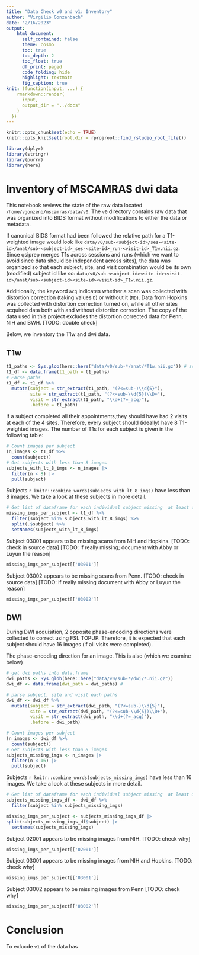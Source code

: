 ```yaml
---
title: "Data Check v0 and v1: Inventory"
author: "Virgilio Gonzenbach"
date: "2/16/2023"
output: 
    html_document:
      self_contained: false
      theme: cosmo
      toc: true
      toc_depth: 2
      toc_float: true
      df_print: paged
      code_folding: hide
      highlight: textmate
      fig_caption: true
knit: (function(input, ...) {
    rmarkdown::render(
      input,
      output_dir = "../docs"
    )
  })
---
```


```r
knitr::opts_chunk$set(echo = TRUE)
knitr::opts_knit$set(root.dir = rprojroot::find_rstudio_root_file())
```

```r
library(dplyr)
library(stringr)
library(purrr)
library(here)
```

# Inventory of MSCAMRAS dwi data

This notebook reviews the state of the raw data located `/home/vgonzenb/mscamras/data/v0`.
The `v0` directory contains raw data that was organized into BIDS format without modifications to
either the data or metadata. 
  
If canonical BIDS format had been followed the relative path for a T1-weighted image
would look like `data/v0/sub-<subject-id>/ses-<site-id>/anat/sub-<subject-id>_ses-<site-id>_run-<visit-id>_T1w.nii.gz`.
Since qsiprep merges T1s across sessions and runs (which we want to avoid since data should be independent across sites), 
the data was organized so that each subject, site, and visit combination would be 
its own (modified) subject id like so: `data/v0/sub-<subject-id><site-id><visit-id>/anat/sub-<subject-id><site-id><visit-id>_T1w.nii.gz`.

Additionally, the keyword `acq` indicates whether a scan was collected with distortion correction (taking values `D`) or without it (`ND`). 
Data from Hopkins was collected with distortion correction turned on, while all other sites acquired data both with and without distortion correction. 
The copy of the data used in this project excludes the distortion corrected data for Penn, NIH and BWH. [TODO: double check]

Below, we inventory the T1w and dwi data.

## T1w

```r
t1_paths <- Sys.glob(here::here("data/v0/sub-*/anat/*T1w.nii.gz")) # search bids
t1_df <- data.frame(t1_path = t1_paths)
# Parse paths
t1_df <- t1_df %>% 
  mutate(subject = str_extract(t1_path, "(?<=sub-)\\d{5}"),
         site = str_extract(t1_path, "(?<=sub-\\d{5})\\D+"),
         visit = str_extract(t1_path, "\\d+(?=_acq)"), 
         .before = t1_path)
```

If a subject completed all their appointments,they should have had 2 visits at each of the 4 sites. Therefore, every subject should (ideally) have 8 T1-weighted images. The number of T1s for each subject is given in the following table:

```r
# Count images per subject
(n_images <- t1_df %>% 
  count(subject))
# Get subjects with less than 8 images
subjects_with_lt_8_imgs <- n_images |> 
  filter(n < 8) |> 
  pull(subject)
```

Subjects `r knitr::combine_words(subjects_with_lt_8_imgs)` have less than 8 images. We take a look at these subjects in more detail.

```r
# Get list of dataframe for each individual subject missing  at least one image
missing_imgs_per_subject <- t1_df %>% 
  filter(subject %in% subjects_with_lt_8_imgs) %>% 
  split(.$subject) %>% 
  setNames(subjects_with_lt_8_imgs)
```

Subject 03001 appears to be missing scans from NIH and Hopkins. [TODO: check in source data] [TODO: if really missing; document with Abby or Luyun the reason]

```r
missing_imgs_per_subject[['03001']]
```

Subject 03002 appears to be missing scans from Penn. [TODO: check in source data] [TODO: if really missing document with Abby or Luyun the reason]

```r
missing_imgs_per_subject[['03002']]
```

## DWI

During DWI acquisition, 2 opposite phase-encoding directions were collected to correct using FSL TOPUP. Therefore, it is expected that each subject should have 16 images (if all visits were completed). 

The phase-encoding direction for an image. This is also (which we examine below)

```r
# get dwi paths into data.frame
dwi_paths <- Sys.glob(here::here("data/v0/sub-*/dwi/*.nii.gz"))
dwi_df <- data.frame(dwi_path = dwi_paths) #

# parse subject, site and visit each paths
dwi_df <- dwi_df %>% 
  mutate(subject = str_extract(dwi_path, "(?<=sub-)\\d{5}"),
         site = str_extract(dwi_path, "(?<=sub-\\d{5})\\D+"),
         visit = str_extract(dwi_path, "\\d+(?=_acq)"), 
         .before = dwi_path)
```


```r
# Count images per subject
(n_images <- dwi_df %>% 
  count(subject))
# Get subjects with less than 8 images
subjects_missing_imgs <- n_images |> 
  filter(n < 16) |> 
  pull(subject)
```

Subjects `r knitr::combine_words(subjects_missing_imgs)` have less than 16 images. We take a look at these subjects in more detail.

```r
# Get list of dataframe for each individual subject missing  at least one image
subjects_missing_imgs_df <- dwi_df %>%
  filter(subject %in% subjects_missing_imgs) 

missing_imgs_per_subject <- subjects_missing_imgs_df |> 
split(subjects_missing_imgs_df$subject) |>
  setNames(subjects_missing_imgs)
```

Subject 02001 appears to be missing images from NIH. [TODO: check why]

```r
missing_imgs_per_subject[['02001']]
```

Subject 03001 appears to be missing images from NIH and Hopkins. [TODO: check why]

```r
missing_imgs_per_subject[['03001']]
```

Subject 03002 appears to be missing images from Penn [TODO: check why]

```r
missing_imgs_per_subject[['03002']]
```

# Conclusion

To exlucde `v1` of the data has 
